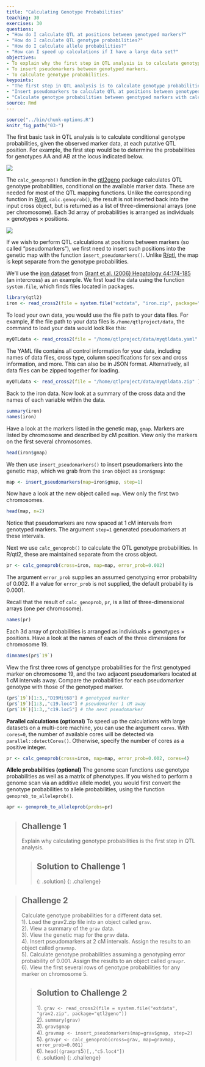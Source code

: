 ```yaml
---
title: "Calculating Genotype Probabilities"
teaching: 30
exercises: 30
questions:
- "How do I calculate QTL at positions between genotyped markers?"
- "How do I calculate QTL genotype probabilities?"
- "How do I calculate allele probabilities?"
- "How can I speed up calculations if I have a large data set?"
objectives:
- To explain why the first step in QTL analysis is to calculate genotype probabilities.
- To insert pseudomarkers between genotyped markers.
- To calculate genotype probabilities.
keypoints:
- "The first step in QTL analysis is to calculate genotype probabilities."
- "Insert pseudomarkers to calculate QTL at positions between genotyped markers."
- "Calculate genotype probabilities between genotyped markers with calc_genoprob()."
source: Rmd
---
```


```r
source("../bin/chunk-options.R")
knitr_fig_path("03-")
```

The first basic task in QTL analysis is to calculate conditional genotype probabilities, given the observed marker data, at each putative QTL position. For example, the first step would be to determine the probabilities for genotypes AA and AB at the locus indicated below.

![](../fig/unknown_genotype.png)

The `calc_genoprob()` function in the [qtl2geno](https://github.com/rqtl/qtl2geno)
package calculates QTL genotype probabilities, conditional on the available marker data. These are needed for most of the QTL mapping functions. Unlike the corresponding function in [R/qtl](https://rqtl.org), `calc.genoprob()`, the result is not inserted back into the input cross object, but is returned as a list of three-dimensional arrays (one per chromosome). Each 3d array of probabilities is arranged as individuals &times; genotypes &times; positions.

![](../fig/threeD_array.png)


If we wish to perform QTL calculations at positions between markers (so called "pseudomarkers"), we first need to insert such positions into the genetic map with the function `insert_pseudomarkers()`. Unlike [R/qtl](https://rqtl.org), the map is kept separate from the genotype
probabilities.

We'll use the
[iron dataset](https://github.com/kbroman/qtl2/tree/gh-pages/assets/sampledata/iron)
from
[Grant et al. (2006) Hepatology 44:174-185](https://www.ncbi.nlm.nih.gov/pubmed/16799992)
(an intercross) as an example. We first load the data using the function `system.file`, which finds files located in packages. 

```r
library(qtl2)
iron <- read_cross2(file = system.file("extdata", "iron.zip", package="qtl2geno") )
```

To load your own data, you would use the file path to your data files. For example, if the file path to your data files is `/home/qtlproject/data`, the command to load your data would look like this:

```r
myQTLdata <- read_cross2(file = "/home/qtlproject/data/myqtldata.yaml" )
```

The YAML file contains all control information for your data, including names of data files, cross type, column specifications for sex and cross information, and more. This can also be in JSON format. Alternatively, all data files can be zipped together for loading.

```r
myQTLdata <- read_cross2(file = "/home/qtlproject/data/myqtldata.zip" )
```

Back to the iron data. Now look at a summary of the cross data and the names of each variable within the data.

```r
summary(iron)
names(iron)
```

Have a look at the markers listed in the genetic map, `gmap`. Markers are listed by chromosome and described by cM position. View only the markers on the first several chromosomes.

```r
head(iron$gmap)
```

We then use `insert_pseudomarkers()` to insert pseudomarkers into the
genetic map, which we grab from the `iron` object as `iron$gmap`:

```r
map <- insert_pseudomarkers(map=iron$gmap, step=1)
```

Now have a look at the new object called `map`. View only the first two chromosomes.

```r
head(map, n=2)
```

Notice that pseudomarkers are now spaced at 1 cM intervals from genotyped markers. The argument `step=1` generated pseudomarkers at these intervals. 

Next we use `calc_genoprob()` to calculate the QTL genotype probabilities. In R/qtl2, these are maintained separate from the cross object.

```r
pr <- calc_genoprob(cross=iron, map=map, error_prob=0.002)
```

The argument `error_prob` supplies an assumed genotyping error probability of 0.002. If a value for `error_prob` is not supplied, the default probability is 0.0001. 

Recall that the result of `calc_genoprob`, `pr`, is a list of three-dimensional arrays (one per chromosome). 

```r
names(pr)
```

Each 3d array of probabilities is arranged as individuals &times; genotypes &times; positions. Have a look at the names of each of the three dimensions for chromosome 19.

```r
dimnames(pr$`19`)
```

View the first three rows of genotype probabilities for the first genotyped marker on chromosome 19, and the two adjacent pseudomarkers located at 1 cM intervals away. Compare the probabilities for each pseudomarker genotype with those of the genotyped marker.

```r
(pr$`19`)[1:3,,"D19Mit68"] # genotyped marker
(pr$`19`)[1:3,,"c19.loc4"] # pseudomarker 1 cM away
(pr$`19`)[1:3,,"c19.loc5"] # the next pseudomarker
```

**Parallel calculations (optional)** To speed up the calculations with large datasets on a multi-core machine, you can use the argument `cores`. With `cores=0`, the number of available cores will be detected via `parallel::detectCores()`. Otherwise, specify the number of cores as a positive integer.

```r
pr <- calc_genoprob(cross=iron, map=map, error_prob=0.002, cores=4)
```

**Allele probabilities (optional)** The genome scan functions use genotype probabilities as well as a matrix of phenotypes. If you wished to perform a genome scan via an additive allele model, you would first convert the genotype probabilities to allele probabilities, using the function `genoprob_to_alleleprob()`.

```r
apr <- genoprob_to_alleleprob(probs=pr)
```


> ## Challenge 1
> Explain why calculating genotype probabilities is the first step in QTL analysis.
>
> > ## Solution to Challenge 1
> >
> {: .solution}
{: .challenge}


> ## Challenge 2
> Calculate genotype probabilities for a different data set.   
> 1). Load the grav2.zip file into an object called `grav`.  
> 2). View a summary of the `grav` data.  
> 3). View the genetic map for the `grav` data.  
> 4). Insert pseudomarkers at 2 cM intervals. Assign the results to an object called `gravmap`.  
> 5). Calculate genotype probabilities assuming a genotyping error probability of 0.001. Assign the results to an object called `gravpr`.  
> 6). View the first several rows of genotype probabilities for 
> any marker on chromosome 5.  
>
> > ## Solution to Challenge 2
> >
> > 1). `grav <- read_cross2(file = system.file("extdata", "grav2.zip", package="qtl2geno"))`  
> > 2). `summary(grav)`  
> > 3). `grav$gmap`  
> > 4). `gravmap <- insert_pseudomarkers(map=grav$gmap, step=2)`  
> > 5). `gravpr <- calc_genoprob(cross=grav, map=gravmap, error_prob=0.001)`  
> > 6). `head((gravpr$`5`)[,,"c5.loc4"])`  
> {: .solution}
{: .challenge}



